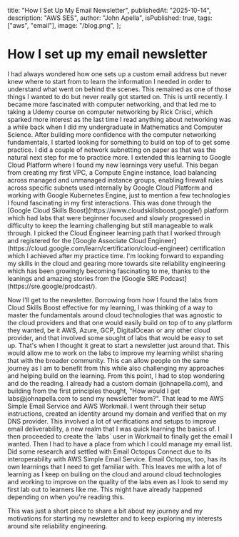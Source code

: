   title: "How I Set Up My Email Newsletter",
  publishedAt: "2025-10-14",
  description: "AWS SES",
  author: "John Apella",
  isPublished: true,
  tags: ["aws", "email"],
  image: "/blog.png",
};

<h1>How I set up my email newsletter</h1>

<section className="flex flex-col space-y-3">
<p>
  I had always wondered how one sets up a custom email address but never knew
  where to start from to learn the information I needed in order to understand
  what went on behind the scenes. This remained as one of those things I wanted
  to do but never really got started on. This is until recently. I became more
  fascinated with computer networking, and that led me to taking a Udemy course
  on computer networking by Rick Crisci, which sparked more interest as the last
  time I read anything about networking was a while back when I did my
  undergraduate in Mathematics and Computer Science. After building more
  confidence with the computer networking fundamentals, I started looking for
  something to build on top of to get some practice. I did a couple of network
  subnetting on paper as that was the natural next step for me to practice more.
  I extended this learning to Google Cloud Platform where I found my new
  learnings very useful. This began from creating my first VPC, a Compute Engine
  instance, load balancing across managed and unmanaged instance groups,
  enabling firewall rules across specific subnets used internally by Google
  Cloud Platform and working with Google Kubernetes Engine, just to mention a
  few technologies I found fascinating in my first interactions. This was done
  through the [Google Cloud Skills Boost](https://www.cloudskillsboost.google/)
  platform which had labs that were beginner focused and slowly progressed in
  difficulty to keep the learning challenging but still manageable to walk
  through. I picked the Cloud Engineer learning path that I worked through and
  registered for the [Google Associate Cloud
  Engineer](https://cloud.google.com/learn/certification/cloud-engineer)
  certification which I achieved after my practice time. I'm looking forward to
  expanding my skills in the cloud and gearing more towards site reliability
  engineering which has been growingly becoming fascinating to me, thanks to the
  leanings and amazing stories from the [Google SRE
  Podcast](https://sre.google/prodcast/).
</p>

<p>
  Now I'll get to the newsletter. Borrowing from how I found the labs from Cloud
  Skills Boost effective for my learning, I was thinking of a way to master the
  fundamentals around cloud technologies that was agnostic to the cloud
  providers and that one would easily build on top of to any platform they
  wanted, be it AWS, Azure, GCP, DigitalOcean or any other cloud provider, and
  that involved some sought of labs that would be easy to set up. That's when I
  thought it great to start a newsletter just around that. This would allow me
  to work on the labs to improve my learning whilst sharing that with the
  broader community. This can allow people on the same journey as I am to
  benefit from this while also challenging my approaches and helping build on
  the learning. From this point, I had to stop wondering and do the reading. I
  already had a custom domain (johnapella.com), and building from the first
  principles thought, "How would I get labs@johnapella.com to send my newsletter
  from?". That lead to me AWS Simple Email Service and AWS Workmail. I went
  through their setup instructions, created an identity around my domain and
  verified that on my DNS provider. This involved a lot of verifications and
  setups to improve email deliverability, a new realm that I was quick learning
  the basics of. I then proceeded to create the `labs` user in Workmail to
  finally get the email I wanted. Then I had to have a place from which I could
  manage my email list. Did some research and settled with Email Octopus Connect
  due to its interoperability with AWS Simple Email Service. Email Octopus, too,
  has its own learnings that I need to get familiar with. This leaves me with a
  lot of learning as I keep on builing on the cloud and around cloud
  technologies and working to improve on the quality of the labs even as I look
  to send my first lab out to learners like me. This might have already happened
  depending on when you're reading this.
</p>

<p>
  This was just a short piece to share a bit about my journey and my motivations
  for starting my newsletter and to keep exploring my interests around site
  reliability engineering.
</p>
</section>
